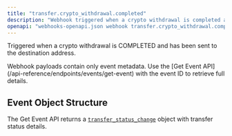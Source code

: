 ```yaml
---
title: "transfer.crypto_withdrawal.completed"
description: "Webhook triggered when a crypto withdrawal is completed and sent to destination"
openapi: "webhooks-openapi.json webhook transfer.crypto_withdrawal.completed"
---
```


Triggered when a crypto withdrawal is COMPLETED and has been sent to the destination address.

<Note>
Webhook payloads contain only event metadata. Use the [Get Event API](/api-reference/endpoints/events/get-event) with the event ID to retrieve full details.
</Note>

## Event Object Structure

The Get Event API returns a [`transfer_status_change`](/api-reference/events/transfer-status-change-object) object with transfer status details.


